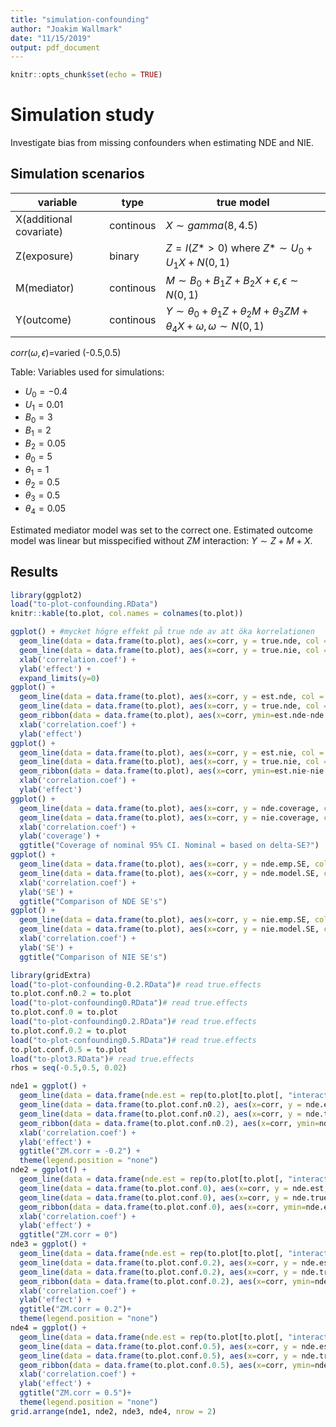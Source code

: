 ```yaml
---
title: "simulation-confounding"
author: "Joakim Wallmark"
date: "11/15/2019"
output: pdf_document
---
```


```r
knitr::opts_chunk$set(echo = TRUE)
```

# Simulation study

Investigate bias from missing confounders when estimating NDE and NIE.

## Simulation scenarios
variable | type | true model
---------|----- | ----------------
X(additional covariate) | continous | $X\sim gamma(8, 4.5)$
Z(exposure) | binary | $Z=I(Z*>0)$ where $Z*\sim U_0+U_1X+N(0, 1)$
M(mediator) | continous | $M\sim B_0+B_1Z+B_2X+\epsilon, \epsilon \sim N(0, 1)$
Y(outcome) | continous | $Y\sim \theta_0+\theta_1Z+\theta_2M+\theta_3ZM+\theta_4X+\omega, \omega \sim N(0, 1)$
$corr(\omega, \epsilon)=$varied (-0.5,0.5)

Table: Variables used for simulations:

* $U_0=-0.4$
* $U_1=0.01$
* $B_0=3$
* $B_1=2$
* $B_2=0.05$
* $\theta_0=5$
* $\theta_1=1$
* $\theta_2=0.5$
* $\theta_3=0.5$
* $\theta_4=0.05$

Estimated mediator model was set to the correct one. Estimated outcome model was linear but misspecified without $ZM$ interaction: $Y\sim Z+M+X$.

## Results

```r
library(ggplot2)
load("to-plot-confounding.RData")
knitr::kable(to.plot, col.names = colnames(to.plot))

ggplot() + #mycket högre effekt på true nde av att öka korrelationen
  geom_line(data = data.frame(to.plot), aes(x=corr, y = true.nde, col = "NDE")) +
  geom_line(data = data.frame(to.plot), aes(x=corr, y = true.nie, col = "NIE")) +
  xlab('correlation.coef') +
  ylab('effect') +
  expand_limits(y=0)
ggplot() + 
  geom_line(data = data.frame(to.plot), aes(x=corr, y = est.nde, col = "est NDE")) +
  geom_line(data = data.frame(to.plot), aes(x=corr, y = true.nde, col = "true NDE")) +
  geom_ribbon(data = data.frame(to.plot), aes(x=corr, ymin=est.nde-nde.emp.SE, ymax=est.nde+nde.emp.SE), linetype=2, alpha=0.1) +
  xlab('correlation.coef') +
  ylab('effect')
ggplot() + 
  geom_line(data = data.frame(to.plot), aes(x=corr, y = est.nie, col = "est NIE")) +
  geom_line(data = data.frame(to.plot), aes(x=corr, y = true.nie, col = "true NIE")) +
  geom_ribbon(data = data.frame(to.plot), aes(x=corr, ymin=est.nie-nie.emp.SE, ymax=est.nie+nie.emp.SE), linetype=2, alpha=0.1) +
  xlab('correlation.coef') +
  ylab('effect')
ggplot() + 
  geom_line(data = data.frame(to.plot), aes(x=corr, y = nde.coverage, col = "NDE")) +
  geom_line(data = data.frame(to.plot), aes(x=corr, y = nie.coverage, col = "NIE")) +
  xlab('correlation.coef') +
  ylab('coverage') +
  ggtitle("Coverage of nominal 95% CI. Nominal = based on delta-SE?")
ggplot() + 
  geom_line(data = data.frame(to.plot), aes(x=corr, y = nde.emp.SE, col = "emp. SE")) +
  geom_line(data = data.frame(to.plot), aes(x=corr, y = nde.model.SE, col = "model. SE")) +
  xlab('correlation.coef') +
  ylab('SE') +
  ggtitle("Comparison of NDE SE's")
ggplot() + 
  geom_line(data = data.frame(to.plot), aes(x=corr, y = nie.emp.SE, col = "emp. SE")) +
  geom_line(data = data.frame(to.plot), aes(x=corr, y = nie.model.SE, col = "model. SE")) +
  xlab('correlation.coef') +
  ylab('SE') +
  ggtitle("Comparison of NIE SE's")

library(gridExtra)
load("to-plot-confounding-0.2.RData")# read true.effects
to.plot.conf.n0.2 = to.plot
load("to-plot-confounding0.RData")# read true.effects
to.plot.conf.0 = to.plot
load("to-plot-confounding0.2.RData")# read true.effects
to.plot.conf.0.2 = to.plot
load("to-plot-confounding0.5.RData")# read true.effects
to.plot.conf.0.5 = to.plot
load("to-plot3.RData")# read true.effects
rhos = seq(-0.5,0.5, 0.02)

nde1 = ggplot() + 
  geom_line(data = data.frame(nde.est = rep(to.plot[to.plot[, "interaction.coefficient"]==-0.2, "nde.est"], length(rhos))), aes(x=rhos, y = nde.est, col = "misspec.NDE")) +
  geom_line(data = data.frame(to.plot.conf.n0.2), aes(x=corr, y = nde.est, col = "NDE M-Y")) +
  geom_line(data = data.frame(to.plot.conf.n0.2), aes(x=corr, y = nde.true, col = "true NDE")) +
  geom_ribbon(data = data.frame(to.plot.conf.n0.2), aes(x=corr, ymin=nde.est-nde.emp.SE, ymax=nde.est+nde.emp.SE), linetype=2, alpha=0.1) +
  xlab('correlation.coef') +
  ylab('effect') +
  ggtitle("ZM.corr = -0.2") +
  theme(legend.position = "none")
nde2 = ggplot() + 
  geom_line(data = data.frame(nde.est = rep(to.plot[to.plot[, "interaction.coefficient"]==0, "nde.est"], length(rhos))), aes(x=rhos, y = nde.est, col = "misspec.NDE")) +
  geom_line(data = data.frame(to.plot.conf.0), aes(x=corr, y = nde.est, col = "NDE M-Y")) +
  geom_line(data = data.frame(to.plot.conf.0), aes(x=corr, y = nde.true, col = "true NDE")) +
  geom_ribbon(data = data.frame(to.plot.conf.0), aes(x=corr, ymin=nde.est-nde.emp.SE, ymax=nde.est+nde.emp.SE), linetype=2, alpha=0.1) +
  xlab('correlation.coef') +
  ylab('effect') +
  ggtitle("ZM.corr = 0") 
nde3 = ggplot() + 
  geom_line(data = data.frame(nde.est = rep(to.plot[to.plot[, "interaction.coefficient"]==0.2, "nde.est"], length(rhos))), aes(x=rhos, y = nde.est, col = "misspec.NDE")) +
  geom_line(data = data.frame(to.plot.conf.0.2), aes(x=corr, y = nde.est, col = "NDE M-Y")) +
  geom_line(data = data.frame(to.plot.conf.0.2), aes(x=corr, y = nde.true, col = "true NDE")) +
  geom_ribbon(data = data.frame(to.plot.conf.0.2), aes(x=corr, ymin=nde.est-nde.emp.SE, ymax=nde.est+nde.emp.SE), linetype=2, alpha=0.1) +
  xlab('correlation.coef') +
  ylab('effect') +
  ggtitle("ZM.corr = 0.2")+
  theme(legend.position = "none")
nde4 = ggplot() + 
  geom_line(data = data.frame(nde.est = rep(to.plot[to.plot[, "interaction.coefficient"]==0.5, "nde.est"], length(rhos))), aes(x=rhos, y = nde.est, col = "misspec.NDE")) +
  geom_line(data = data.frame(to.plot.conf.0.5), aes(x=corr, y = nde.est, col = "NDE M-Y")) +
  geom_line(data = data.frame(to.plot.conf.0.5), aes(x=corr, y = nde.true, col = "true NDE")) +
  geom_ribbon(data = data.frame(to.plot.conf.0.5), aes(x=corr, ymin=nde.est-nde.emp.SE, ymax=nde.est+nde.emp.SE), linetype=2, alpha=0.1) +
  xlab('correlation.coef') +
  ylab('effect') +
  ggtitle("ZM.corr = 0.5")+
  theme(legend.position = "none")
grid.arrange(nde1, nde2, nde3, nde4, nrow = 2)
```




